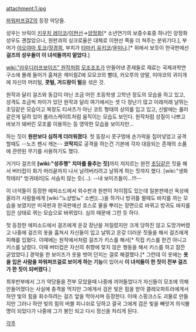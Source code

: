 attachment:1.jpg 

[[파워퍼프걸Z]]의 등장 악당들.

성우는 브릭이 [[키우치 레이코]]/[[이현선]]→[[양정화]][* 소년연기의 보증수표중 하나인 양정화 성우도 괜찮았으나, 원판과의 싱크로율은 대체로 이현선 쪽을 더 쳐주는 분위기다.], 부머가 [[아오야마 토코]]/[[장경희]], 부치가 [[타마키 유키코]]/[[윤미나]].[* 위에서 보듯이 한국판에선 '''걸즈의 성우들이 이 녀석들까지 맡았다'''.]

[[wiki:"라우디러프보이즈" 원작처럼]] [[모조조조]]가 만들어낸 존재들로 재료는 국제과학연구소에 몰래 들어가 훔쳐온 캐미컬Z에 모모코의 빨대, 카오루의 양말, 미야코의 귀이개에 자신의 머리털, '''콧털, 겨드랑이 털'''을 섞은 것.

원작과 달리 걸즈와 동갑이 아닌 조금 어린 초등학생 고학년 정도의 모습을 하고 있고, 성격도 조금씩 차이가 있던 원작과 달리 여기에서는 셋 다 장난기 많고 이래저래 날뛰는 초딩같은 모습이고 복장도 티셔츠가 아닌 코트 형태의 상의를 입고 있고, 신발에는 롤러 같은게 달려 있어 롤러스케이트처럼 움직이는 모습도 보인다. 원작처럼 성질이 나쁘고 바보가 돼버린 모조를 이용하는 등 영악한 모습을 보이지만...

하는 짓이 '''원판보다 심하게 더러워졌다'''. 첫 등장시 콧구멍에 손가락을 집어넣었고 공격할때도 --노즈 팬시 캐논-- '''코딱지'''로 공격을 하는건 기본에 각자 대응되는 존재의 소품에 관련된 무기를 사용하기도 했다. 

거기다 걸즈의 '''[wiki:"성추행" 치마를 들추는 짓]'''까지 저지르는 완전 [[초딩]]같은 짓을 해서 버터컵이 화가 머리끝까지 나서 날려버리려고 날뛰게 하는 짓까지 했다. [wiki:"생화학테러" 방귀테러]도 서슴치 않는 듯(…). --내 보이즈들이…!!!--

이 녀석들이 등장한 에피소드에서 외수판과 원판이 차이점도 있는데 일본판에선 옥상에 올라가 사람들에게 [wiki:"노상방뇨" 소변](…)을 하거나 방귀를 뀔때도 바지를 까는 모습을 보였지만 미국판과 한국판에선 호스로 물을 뿌리는 장면으로 바뀌고 방귀도 바지를 입은 상태로 뀌는 모습으로 바뀌었다. 심의 때문에 그런 듯 하다.

첫 등장한 에피소드에서 걸즈에게 온갖 장난을 저질렀지만 크게 당하진 않고 도망가버렸고 나중에 걸즈의 옷을 훔쳐서 자신들이 입고 날뛰고 온갖 더러운 짓들을 해서 걸즈에게 피해를 입혔다. 이때에는 원작에서처럼 걸즈가 키스를 해서[* 직접 키스를 한건 아니고 키스를 날렸다. 이때 버터컵은 자신의 취향에 맞지 않은 행동을 해서 키스를 하고 잠깐 굳었었다.] 경악을 한 보이즈가 옷을 벗어 던지는 걸로 해결했다.[* 그런데 이 옷에는 '''옷을 입은 사람을 파워퍼프걸로 보이게 하는 기능'''이 있어서 '''이 녀석들이 한 짓이 전부 걸즈가 한 짓이 되버렸다'''.]

최후반부에서 그가 악당들을 전부 모았을때 나중에 끼어들었다가 자신들이 모조에 의해 만들어졌다는 사실에 충격을 먹지만 그에게서 검은 빛은 힘을 받아 클레오파트라에게서 하얀 빛의 힘을 회수하려는 걸즈 앞을 막아서며 등장한다. 이때 스핑크스도 괴물로 만들지만 그러나 하얀 빛의 힘의 버블 피니쉬로 당하고 결국 그에게 검은 빛을 빼앗겨 의식불명이 되었다가 나중에 그가 봉인 되고 다시 정신을 차리게 된다.


[[각주]]
